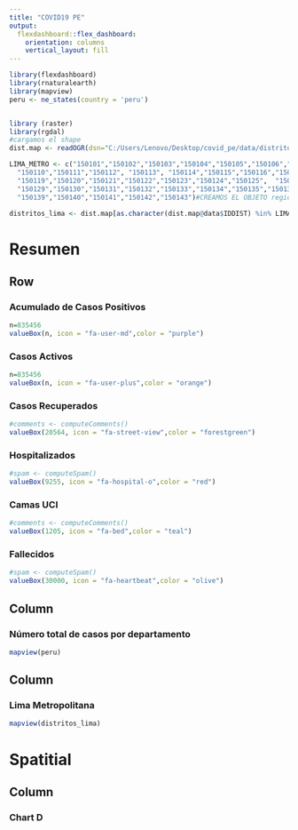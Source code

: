 ```yaml
---
title: "COVID19 PE"
output: 
  flexdashboard::flex_dashboard:
    orientation: columns
    vertical_layout: fill
---
```


```r
library(flexdashboard)
library(rnaturalearth)
library(mapview)
peru <- ne_states(country = 'peru')


library (raster)
library(rgdal)
#cargamos el shape
dist.map <- readOGR(dsn="C:/Users/Lenovo/Desktop/covid_pe/data/distritos/DISTRITOS.shp")

LIMA_METRO <- c("150101","150102","150103","150104","150105","150106","150107","150108","150109",
  "150110","150111","150112", "150113", "150114","150115","150116","150117","150118",
  "150119","150120","150121","150122","150123","150124","150125",  "150126","150127","150128",
  "150129","150130","150131","150132","150133","150134","150135","150136","150137","150138",
  "150139","150140","150141","150142","150143")#CREAMOS EL OBJETO region que guarda el nombre ICA

distritos_lima <- dist.map[as.character(dist.map@data$IDDIST) %in% LIMA_METRO, ]


```



Resumen
=======================================================================

Row
-----------------------------------------------------------------------



### Acumulado de Casos Positivos

```r
n=835456
valueBox(n, icon = "fa-user-md",color = "purple")

```


### Casos Activos

```r
n=835456
valueBox(n, icon = "fa-user-plus",color = "orange")

```




### Casos Recuperados

```r
#comments <- computeComments()
valueBox(20564, icon = "fa-street-view",color = "forestgreen")
```

### Hospitalizados

```r
#spam <- computeSpam()
valueBox(9255, icon = "fa-hospital-o",color = "red")

```



### Camas UCI

```r
#comments <- computeComments()
valueBox(1205, icon = "fa-bed",color = "teal")
```

### Fallecidos

```r
#spam <- computeSpam()
valueBox(30000, icon = "fa-heartbeat",color = "olive")

```





Column {data-width=750}
-----------------------------------------------------------------------

### Número total de casos por departamento

```r
mapview(peru)
```








Column {data-width=750}
-----------------------------------------------------------------------

### Lima Metropolitana

```r
mapview(distritos_lima)
```

Spatitial
=======================================================================



Column {data-width=650}
-----------------------------------------------------------------------

### Chart D

```r

```


